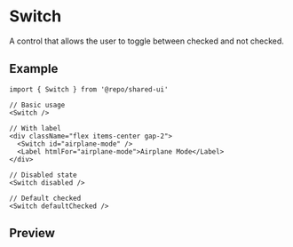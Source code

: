 
<Meta of={Stories} />

# Switch

A control that allows the user to toggle between checked and not checked.

## Example

```tsx
import { Switch } from '@repo/shared-ui'

// Basic usage
<Switch />

// With label
<div className="flex items-center gap-2">
  <Switch id="airplane-mode" />
  <Label htmlFor="airplane-mode">Airplane Mode</Label>
</div>

// Disabled state
<Switch disabled />

// Default checked
<Switch defaultChecked />
```

## Preview

<Primary />
